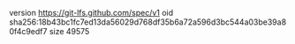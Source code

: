 version https://git-lfs.github.com/spec/v1
oid sha256:18b43bc1fc7ed13da56029d768df35b6a72a596d3bc544a03be39a80f4c9edf7
size 49575
